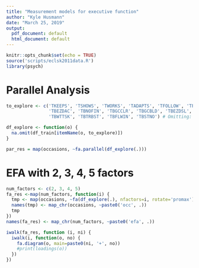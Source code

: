 ```yaml
---
title: "Measurement models for executive function"
author: "Kyle Husmann"
date: "March 25, 2019"
output:
  pdf_document: default
  html_document: default
---
```


```r
knitr::opts_chunk$set(echo = TRUE)
source('scripts/eclsk2011data.R')
library(psych)
```

# Parallel Analysis

```r
to_explore <- c('TKEEPS', 'TSHOWS', 'TWORKS', 'TADAPTS', 'TFOLLOW', 'TPERSIS', 'TATTEN',
                'TBEZDAC', 'TBNOFIN', 'TBGCCLR', 'TBGCBLD', 'TBEZDSL', 'TBABSBK',
                'TBWTTSK', 'TBTRBST', 'TBFLWIN', 'TBSTNO') # Omitting: 'TBPLNAC', 'TBAPRRK'

df_explore <- function(o) {
  na.omit(df_train[itemName(o, to_explore)])
}

par_res = map(occasions, ~fa.parallel(df_explore(.)))
```

# EFA with 2, 3, 4, 5 factors

```r
num_factors <- c(2, 3, 4, 5)
fa_res <-map(num_factors, function(i) {
  tmp <- map(occasions, ~fa(df_explore(.), nfactors=i, rotate='promax'))
  names(tmp) <- map_chr(occasions, ~paste0('occ', .))
  tmp
})
names(fa_res) <- map_chr(num_factors, ~paste0('efa', .))

iwalk(fa_res, function (i, ni) {
  iwalk(i, function(o, no) {
    fa.diagram(o, main=paste0(ni, '+', no))
    #print(loadings(o))
  })
})
```